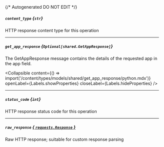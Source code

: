 {/* Autogenerated DO NOT EDIT  */}

##### `content_type` *{`str`}*
HTTP response content type for this operation

---
##### `get_app_response` *{`Optional[shared.GetAppResponse]`}*
The GetAppResponse message contains the details of the requested app in the app field.

<Collapsible content={() => import('/content/types/models/shared/get_app_response/python.mdx')} openLabel={Labels.showProperties} closeLabel={Labels.hideProperties} />


---
##### `status_code` *{`int`}*
HTTP response status code for this operation

---
##### `raw_response` [*{ `requests.Response` }*](https://requests.readthedocs.io/en/latest/api/#requests.Response)
Raw HTTP response; suitable for custom response parsing


